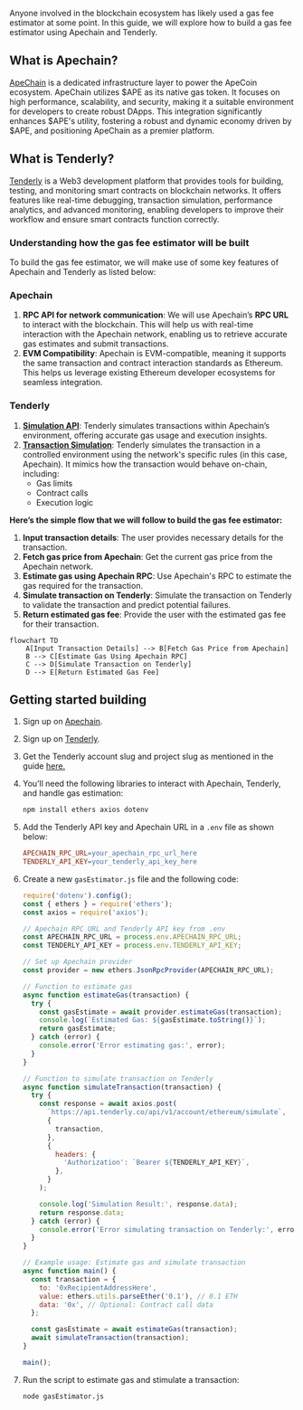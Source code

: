 Anyone involved in the blockchain ecosystem has likely used a gas fee estimator at some point. In this guide, we will explore how to build a gas fee estimator using Apechain and Tenderly.

## What is Apechain?

[ApeChain](https://docs.apechain.com/) is a dedicated infrastructure layer to power the ApeCoin ecosystem. ApeChain utilizes $APE as its native gas token. It focuses on high performance, scalability, and security, making it a suitable environment for developers to create robust DApps. This integration significantly enhances $APE's utility, fostering a robust and dynamic economy driven by $APE, and positioning ApeChain as a premier platform.

## What is Tenderly?

[Tenderly](https://tenderly.co/) is a Web3 development platform that provides tools for building, testing, and monitoring smart contracts on blockchain networks. It offers features like real-time debugging, transaction simulation, performance analytics, and advanced monitoring, enabling developers to improve their workflow and ensure smart contracts function correctly.

### **Understanding how the gas fee estimator will be built**

To build the gas fee estimator, we will make use of some key features of Apechain and Tenderly as listed below:

### **Apechain**

1. **RPC API for network communication**: We will use Apechain’s **RPC URL** to interact with the blockchain. This will help us with real-time interaction with the Apechain network, enabling us to retrieve accurate gas estimates and submit transactions.
2. **EVM Compatibility**: Apechain is EVM-compatible, meaning it supports the same transaction and contract interaction standards as Ethereum. This helps us leverage existing Ethereum developer ecosystems for seamless integration.

### **Tenderly**

1. [**Simulation API**](https://docs.tenderly.co/reference/api#/): Tenderly simulates transactions within Apechain’s environment, offering accurate gas usage and execution insights.
2. [**Transaction Simulation**](https://docs.tenderly.co/virtual-testnets/interact/simulate-transactions): Tenderly simulates the transaction in a controlled environment using the network's specific rules (in this case, Apechain). It mimics how the transaction would behave on-chain, including:
    - Gas limits
    - Contract calls
    - Execution logic

**Here’s the simple flow that we will follow to build the gas fee estimator:**

1. **Input transaction details**: The user provides necessary details for the transaction.
2. **Fetch gas price from Apechain**: Get the current gas price from the Apechain network.
3. **Estimate gas using Apechain RPC**: Use Apechain's RPC to estimate the gas required for the transaction.
4. **Simulate transaction on Tenderly**: Simulate the transaction on Tenderly to validate the transaction and predict potential failures.
5. **Return estimated gas fee**: Provide the user with the estimated gas fee for their transaction.

```mermaid
flowchart TD
    A[Input Transaction Details] --> B[Fetch Gas Price from Apechain]
    B --> C[Estimate Gas Using Apechain RPC]
    C --> D[Simulate Transaction on Tenderly]
    D --> E[Return Estimated Gas Fee]

```

## Getting started building

1. Sign up on [Apechain](https://apechain.com/).
2. Sign up on [Tenderly](https://tenderly.co/).
3. Get the Tenderly account slug and project slug as mentioned in the guide [here.](https://docs.tenderly.co/account/projects/account-project-slug)
4. You’ll need the following libraries to interact with Apechain, Tenderly, and handle gas estimation:
    
    ```bash
    npm install ethers axios dotenv
    ```
    
5. Add the Tenderly API key and Apechain URL in a `.env` file as shown below:
    
    ```makefile
    APECHAIN_RPC_URL=your_apechain_rpc_url_here
    TENDERLY_API_KEY=your_tenderly_api_key_here
    ```
    
6. Create a new `gasEstimator.js` file and the following code:
    
    ```jsx
    require('dotenv').config();
    const { ethers } = require('ethers');
    const axios = require('axios');
    
    // Apechain RPC URL and Tenderly API key from .env
    const APECHAIN_RPC_URL = process.env.APECHAIN_RPC_URL;
    const TENDERLY_API_KEY = process.env.TENDERLY_API_KEY;
    
    // Set up Apechain provider
    const provider = new ethers.JsonRpcProvider(APECHAIN_RPC_URL);
    
    // Function to estimate gas
    async function estimateGas(transaction) {
      try {
        const gasEstimate = await provider.estimateGas(transaction);
        console.log(`Estimated Gas: ${gasEstimate.toString()}`);
        return gasEstimate;
      } catch (error) {
        console.error('Error estimating gas:', error);
      }
    }
    
    // Function to simulate transaction on Tenderly
    async function simulateTransaction(transaction) {
      try {
        const response = await axios.post(
          `https://api.tenderly.co/api/v1/account/ethereum/simulate`,
          {
            transaction,
          },
          {
            headers: {
              'Authorization': `Bearer ${TENDERLY_API_KEY}`,
            },
          }
        );
    
        console.log('Simulation Result:', response.data);
        return response.data;
      } catch (error) {
        console.error('Error simulating transaction on Tenderly:', error);
      }
    }
    
    // Example usage: Estimate gas and simulate transaction
    async function main() {
      const transaction = {
        to: '0xRecipientAddressHere',
        value: ethers.utils.parseEther('0.1'), // 0.1 ETH
        data: '0x', // Optional: Contract call data
      };
    
      const gasEstimate = await estimateGas(transaction);
      await simulateTransaction(transaction);
    }
    
    main();
    ```
    
7. Run the script to estimate gas and stimulate a transaction:
    
    ```bash
    node gasEstimator.js
    ```